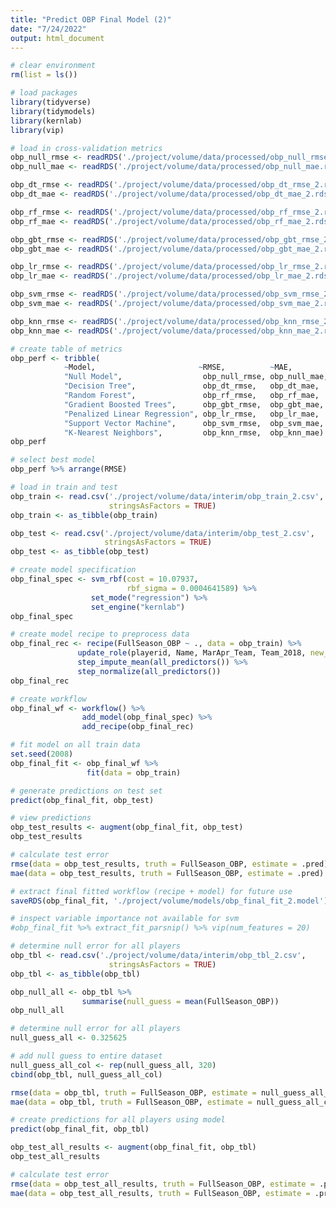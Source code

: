 ```yaml
---
title: "Predict OBP Final Model (2)"
date: "7/24/2022"
output: html_document
---
```


```r
# clear environment
rm(list = ls())

# load packages
library(tidyverse)
library(tidymodels)
library(kernlab)
library(vip)
```

```r
# load in cross-validation metrics
obp_null_rmse <- readRDS('./project/volume/data/processed/obp_null_rmse.rds')
obp_null_mae <- readRDS('./project/volume/data/processed/obp_null_mae.rds')

obp_dt_rmse <- readRDS('./project/volume/data/processed/obp_dt_rmse_2.rds')
obp_dt_mae <- readRDS('./project/volume/data/processed/obp_dt_mae_2.rds')

obp_rf_rmse <- readRDS('./project/volume/data/processed/obp_rf_rmse_2.rds')
obp_rf_mae <- readRDS('./project/volume/data/processed/obp_rf_mae_2.rds')

obp_gbt_rmse <- readRDS('./project/volume/data/processed/obp_gbt_rmse_2.rds')
obp_gbt_mae <- readRDS('./project/volume/data/processed/obp_gbt_mae_2.rds')

obp_lr_rmse <- readRDS('./project/volume/data/processed/obp_lr_rmse_2.rds')
obp_lr_mae <- readRDS('./project/volume/data/processed/obp_lr_mae_2.rds')

obp_svm_rmse <- readRDS('./project/volume/data/processed/obp_svm_rmse_2.rds')
obp_svm_mae <- readRDS('./project/volume/data/processed/obp_svm_mae_2.rds')

obp_knn_rmse <- readRDS('./project/volume/data/processed/obp_knn_rmse_2.rds')
obp_knn_mae <- readRDS('./project/volume/data/processed/obp_knn_mae_2.rds')
```

```r
# create table of metrics
obp_perf <- tribble(
            ~Model,                       ~RMSE,          ~MAE,
            "Null Model",                  obp_null_rmse, obp_null_mae,
            "Decision Tree",               obp_dt_rmse,   obp_dt_mae,
            "Random Forest",               obp_rf_rmse,   obp_rf_mae,
            "Gradient Boosted Trees",      obp_gbt_rmse,  obp_gbt_mae,
            "Penalized Linear Regression", obp_lr_rmse,   obp_lr_mae,
            "Support Vector Machine",      obp_svm_rmse,  obp_svm_mae,
            "K-Nearest Neighbors",         obp_knn_rmse,  obp_knn_mae)
obp_perf
```

```r
# select best model
obp_perf %>% arrange(RMSE)
```

```r
# load in train and test
obp_train <- read.csv('./project/volume/data/interim/obp_train_2.csv',
                      stringsAsFactors = TRUE)
obp_train <- as_tibble(obp_train)

obp_test <- read.csv('./project/volume/data/interim/obp_test_2.csv', 
                     stringsAsFactors = TRUE)
obp_test <- as_tibble(obp_test)
```

```r
# create model specification
obp_final_spec <- svm_rbf(cost = 10.07937,
                          rbf_sigma = 0.0004641589) %>%
                  set_mode("regression") %>%
                  set_engine("kernlab")
obp_final_spec
```

```r
# create model recipe to preprocess data
obp_final_rec <- recipe(FullSeason_OBP ~ ., data = obp_train) %>%
               update_role(playerid, Name, MarApr_Team, Team_2018, new_role = "ID") %>%
               step_impute_mean(all_predictors()) %>%
               step_normalize(all_predictors())
obp_final_rec
```

```r
# create workflow
obp_final_wf <- workflow() %>%
                add_model(obp_final_spec) %>%
                add_recipe(obp_final_rec)
```

```r
# fit model on all train data
set.seed(2008)
obp_final_fit <- obp_final_wf %>%
                 fit(data = obp_train)
```

```r
# generate predictions on test set
predict(obp_final_fit, obp_test)
```

```r
# view predictions
obp_test_results <- augment(obp_final_fit, obp_test)
obp_test_results
```

```r
# calculate test error
rmse(data = obp_test_results, truth = FullSeason_OBP, estimate = .pred)
mae(data = obp_test_results, truth = FullSeason_OBP, estimate = .pred)
```

```r
# extract final fitted workflow (recipe + model) for future use
saveRDS(obp_final_fit, './project/volume/models/obp_final_fit_2.model')
```

```r
# inspect variable importance not available for svm
#obp_final_fit %>% extract_fit_parsnip() %>% vip(num_features = 20)
```

```r
# determine null error for all players
obp_tbl <- read.csv('./project/volume/data/interim/obp_tbl_2.csv',
                      stringsAsFactors = TRUE)
obp_tbl <- as_tibble(obp_tbl)

obp_null_all <- obp_tbl %>%
                summarise(null_guess = mean(FullSeason_OBP))
obp_null_all
```

```r
# determine null error for all players
null_guess_all <- 0.325625

# add null guess to entire dataset
null_guess_all_col <- rep(null_guess_all, 320)
cbind(obp_tbl, null_guess_all_col)

rmse(data = obp_tbl, truth = FullSeason_OBP, estimate = null_guess_all_col)
mae(data = obp_tbl, truth = FullSeason_OBP, estimate = null_guess_all_col)
```

```r
# create predictions for all players using model
predict(obp_final_fit, obp_tbl)

obp_test_all_results <- augment(obp_final_fit, obp_tbl)
obp_test_all_results

# calculate test error
rmse(data = obp_test_all_results, truth = FullSeason_OBP, estimate = .pred)
mae(data = obp_test_all_results, truth = FullSeason_OBP, estimate = .pred)
```

